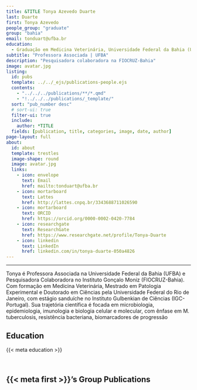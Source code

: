 ---
title: &TITLE Tonya Azevedo Duarte
last: Duarte
first: Tonya Azevedo
people_group: "graduate"
group: "bahia"
email: tonduart@ufba.br
education:
  - Graduação em Medicina Veterinária, Universidade Federal da Bahia (UFBA) <br> Mestrado em Patologia Experimental, Universidade Federal da Bahia (UFBA) <br> Doutorado em Ciências, Universidade Federal do Rio de Janeiro (UFRJ)
subtitle: "Professora Associada | UFBA"
description: "Pesquisadora colaboradora na FIOCRUZ-Bahia"
image: avatar.jpg
listing:
  id: pubs
  template: ../../_ejs/publications-people.ejs
  contents:
    - "../../../publications/**/*.qmd"
    - "!../../../publications/_template/"
  sort: "pub_number desc"
  # sort-ui: true
  filter-ui: true
  include:
    author: *TITLE
  fields: [publication, title, categories, image, date, author]
page-layout: full
about:
  id: about
  template: trestles
  image-shape: round
  image: avatar.jpg
  links:
    - icon: envelope
      text: Email
      href: mailto:tonduart@ufba.br
    - icon: mortarboard
      text: Lattes
      href: http://lattes.cnpq.br/3343688711026590
    - icon: mortarboard
      text: ORCID
      href: https://orcid.org/0000-0002-0420-7784
    - icon: researchgate
      text: ResearchGate
      href: https://www.researchgate.net/profile/Tonya-Duarte
    - icon: linkedin
      text: LinkedIn
      href: linkedin.com/in/tonya-duarte-050a4826
---

<hr>

:::{#about}

Tonya é Professora Associada na Universidade Federal da Bahia (UFBA) e Pesquisadora Colaboradora no Instituto Gonçalo Moniz (FIOCRUZ-Bahia). Com formação em Medicina Veterinária, Mestrado em Patologia Experimental e Doutorado em Ciências pela Universidade Federal do Rio de Janeiro, com estágio sanduíche no Instituto Gulbenkian de Ciências (IGC-Portugal). Sua trajetória científica é focada em microbiologia, epidemiologia, imunologia e biologia celular e molecular, com ênfase em M. tuberculosis, resistência bacteriana, biomarcadores de progressão 

## Education
{{< meta education >}}

<br>

:::

## {{< meta first >}}'s Group Publications

:::{#pubs}
:::
